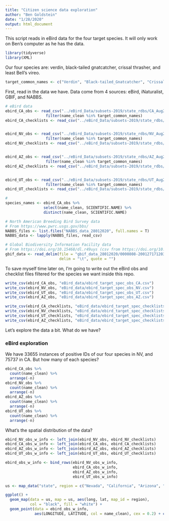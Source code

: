 ```yaml
---
title: "Citizen science data exploration"
author: "Ben Goldstein"
date: "1/28/2020"
output: html_document
---
```



This script reads in eBird data for the four target species. 
It will only work on Ben's computer as he has the data.

```r
library(tidyverse)
library(XML)
```

Our four species are: verdin, black-tailed gnatcatcher, crissal thrasher, and least Bell's vireo.

```r
target_common_names <- c("Verdin", "Black-tailed_Gnatcatcher", "Crissal_Thrasher", "Bells_Vireo")
```


First, read in the data we have. Data come from 4 sources: eBird, iNaturalist, GBIF, and NABBS.

```r
# eBird data
ebird_CA_obs <- read_csv("../eBird_Data/subsets-2019/state_rdbs/CA_Aug2019_species_counts.csv") %>% 
                  filter(name_clean %in% target_common_names)
ebird_CA_checklists <- read_csv("../eBird_Data/subsets-2019/state_rdbs/CA_Aug2019_checklist_info.csv")


ebird_NV_obs <- read_csv("../eBird_Data/subsets-2019/state_rdbs/NV_Aug2019_species_counts.csv") %>% 
                  filter(name_clean %in% target_common_names)
ebird_NV_checklists <- read_csv("../eBird_Data/subsets-2019/state_rdbs/NV_Aug2019_checklist_info.csv")


ebird_AZ_obs <- read_csv("../eBird_Data/subsets-2019/state_rdbs/AZ_Aug2019_species_counts.csv") %>% 
                  filter(name_clean %in% target_common_names)
ebird_AZ_checklists <- read_csv("../eBird_Data/subsets-2019/state_rdbs/AZ_Aug2019_checklist_info.csv")


ebird_UT_obs <- read_csv("../eBird_Data/subsets-2019/state_rdbs/UT_Aug2019_species_counts.csv") %>% 
                  filter(name_clean %in% target_common_names)
ebird_UT_checklists <- read_csv("../eBird_Data/subsets-2019/state_rdbs/UT_Aug2019_checklist_info.csv")

# 
species_names <- ebird_CA_obs %>% 
                 select(name_clean, SCIENTIFIC.NAME) %>% 
                 distinct(name_clean, SCIENTIFIC.NAME)

# North American Breeding Bird Survey data
# From https://www.pwrc.usgs.gov/bbs/
NABBS_files <- list.files("NABBS_data_28012020", full.names = T)
NABBS_data <- lapply(NABBS_files, read_csv)

# Global Biodiversity Information Facility data
# From https://doi.org/10.15468/dl.r49uys (csv from https://doi.org/10.15468/dl.qfmedi)
gbif_data <- read_delim(file = "gbif_data_28012020/0000808-200127171203522.csv", 
                        delim = "\t", quote = "")
```


To save myself time later on, I'm going to write out the eBird obs and checklist files filtered for the species we want inside this repo.
```r
write_csv(ebird_CA_obs, "eBird_data/ebird_target_spec_obs_CA.csv")
write_csv(ebird_NV_obs, "eBird_data/ebird_target_spec_obs_NV.csv")
write_csv(ebird_UT_obs, "eBird_data/ebird_target_spec_obs_UT.csv")
write_csv(ebird_AZ_obs, "eBird_data/ebird_target_spec_obs_AZ.csv")

write_csv(ebird_CA_checklists, "eBird_data/ebird_target_spec_checklists_CA.csv")
write_csv(ebird_NV_checklists, "eBird_data/ebird_target_spec_checklists_NV.csv")
write_csv(ebird_UT_checklists, "eBird_data/ebird_target_spec_checklists_UT.csv")
write_csv(ebird_AZ_checklists, "eBird_data/ebird_target_spec_checklists_AZ.csv")

```




Let's explore the data a bit. What do we have?

### eBird exploration

We have 33655 instances of positive IDs of our four species in NV, and 75737 in CA. But how many of each species?

```r
ebird_CA_obs %>% 
  count(name_clean) %>% 
  arrange(-n)
ebird_NV_obs %>% 
  count(name_clean) %>% 
  arrange(-n)
ebird_AZ_obs %>% 
  count(name_clean) %>% 
  arrange(-n)
ebird_UT_obs %>% 
  count(name_clean) %>% 
  arrange(-n)
```

What's the spatial distribution of the data?

```r
ebird_NV_obs_w_info <- left_join(ebird_NV_obs, ebird_NV_checklists)
ebird_CA_obs_w_info <- left_join(ebird_CA_obs, ebird_CA_checklists)
ebird_AZ_obs_w_info <- left_join(ebird_AZ_obs, ebird_AZ_checklists)
ebird_UT_obs_w_info <- left_join(ebird_UT_obs, ebird_UT_checklists)

ebird_obs_w_info <- bind_rows(ebird_NV_obs_w_info, 
                              ebird_CA_obs_w_info, 
                              ebird_AZ_obs_w_info,
                              ebird_UT_obs_w_info)

us <- map_data("state", region = c("Nevada", "California", "Arizona", "Utah"))

ggplot() +
  geom_map(data = us, map = us, aes(long, lat, map_id = region), 
           col = "black", fill = "white") +
  geom_point(data = ebird_obs_w_info, 
             aes(LONGITUDE, LATITUDE, col = name_clean), cex = 0.2) + coord_fixed()
```

